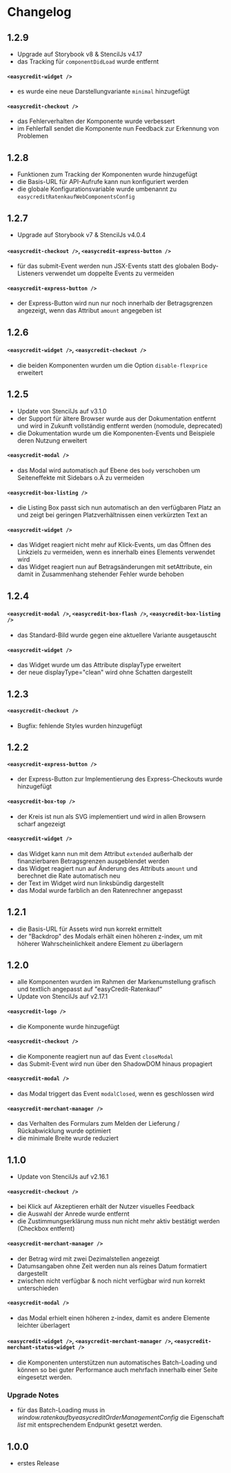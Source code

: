 
<Meta title="Getting Started/Changelog" />

# Changelog

## 1.2.9

* Upgrade auf Storybook v8 & StencilJs v4.17
* das Tracking für `componentDidLoad` wurde entfernt

#### `<easycredit-widget />`

* es wurde eine neue Darstellungvariante `minimal` hinzugefügt

#### `<easycredit-checkout />`

* das Fehlerverhalten der Komponente wurde verbessert
* im Fehlerfall sendet die Komponente nun Feedback zur Erkennung von Problemen

## 1.2.8

* Funktionen zum Tracking der Komponenten wurde hinzugefügt
* die Basis-URL für API-Aufrufe kann nun konfiguriert werden
* die globale Konfigurationsvariable wurde umbenannt zu `easycreditRatenkaufWebComponentsConfig`

## 1.2.7

* Upgrade auf Storybook v7 & StencilJs v4.0.4

#### `<easycredit-checkout />`, `<easycredit-express-button />`

* für das submit-Event werden nun JSX-Events statt des globalen Body-Listeners verwendet um doppelte Events zu vermeiden

#### `<easycredit-express-button />`

* der Express-Button wird nun nur noch innerhalb der Betragsgrenzen angezeigt, wenn das Attribut `amount` angegeben ist

## 1.2.6

#### `<easycredit-widget />`, `<easycredit-checkout />`

* die beiden Komponenten wurden um die Option `disable-flexprice` erweitert

## 1.2.5

* Update von StencilJs auf v3.1.0
* der Support für ältere Browser wurde aus der Dokumentation entfernt und wird in Zukunft vollständig entfernt werden (nomodule, deprecated)
* die Dokumentation wurde um die Komponenten-Events und Beispiele deren Nutzung erweitert

#### `<easycredit-modal />`

* das Modal wird automatisch auf Ebene des `body` verschoben um Seiteneffekte mit Sidebars o.Ä zu vermeiden

#### `<easycredit-box-listing />`

* die Listing Box passt sich nun automatisch an den verfügbaren Platz an und zeigt bei geringen Platzverhältnissen einen verkürzten Text an

#### `<easycredit-widget />`

* das Widget reagiert nicht mehr auf Klick-Events, um das Öffnen des Linkziels zu vermeiden, wenn es innerhalb eines Elements verwendet wird
* das Widget reagiert nun auf Betragsänderungen mit setAttribute, ein damit in Zusammenhang stehender Fehler wurde behoben

## 1.2.4

#### `<easycredit-modal />`, `<easycredit-box-flash />`, `<easycredit-box-listing  />`

* das Standard-Bild wurde gegen eine aktuellere Variante ausgetauscht

#### `<easycredit-widget />`

* das Widget wurde um das Attribute displayType erweitert
* der neue displayType="clean" wird ohne Schatten dargestellt

## 1.2.3

#### `<easycredit-checkout />`

* Bugfix: fehlende Styles wurden hinzugefügt

## 1.2.2

#### `<easycredit-express-button />`

* der Express-Button zur Implementierung des Express-Checkouts wurde hinzugefügt

#### `<easycredit-box-top />`

* der Kreis ist nun als SVG implementiert und wird in allen Browsern scharf angezeigt

#### `<easycredit-widget />`

* das Widget kann nun mit dem Attribut `extended` außerhalb der finanzierbaren Betragsgrenzen ausgeblendet werden
* das Widget reagiert nun auf Änderung des Attributs `amount` und berechnet die Rate automatisch neu
* der Text im Widget wird nun linksbündig dargestellt
* das Modal wurde farblich an den Ratenrechner angepasst

## 1.2.1

* die Basis-URL für Assets wird nun korrekt ermittelt
* der "Backdrop" des Modals erhält einen höheren z-index, um mit höherer Wahrscheinlichkeit andere Element zu überlagern

## 1.2.0

* alle Komponenten wurden im Rahmen der Markenumstellung grafisch und textlich angepasst auf "easyCredit-Ratenkauf"
* Update von StencilJs auf v2.17.1

#### `<easycredit-logo />`

* die Komponente wurde hinzugefügt

#### `<easycredit-checkout />`

* die Komponente reagiert nun auf das Event `closeModal`
* das Submit-Event wird nun über den ShadowDOM hinaus propagiert

#### `<easycredit-modal />`

* das Modal triggert das Event `modalClosed`, wenn es geschlossen wird

#### `<easycredit-merchant-manager />`

* das Verhalten des Formulars zum Melden der Lieferung / Rückabwicklung wurde optimiert
* die minimale Breite wurde reduziert

## 1.1.0

* Update von StencilJs auf v2.16.1

#### `<easycredit-checkout />`

* bei Klick auf Akzeptieren erhält der Nutzer visuelles Feedback
* die Auswahl der Anrede wurde entfernt
* die Zustimmungserklärung muss nun nicht mehr aktiv bestätigt werden (Checkbox entfernt)

#### `<easycredit-merchant-manager />`

* der Betrag wird mit zwei Dezimalstellen angezeigt
* Datumsangaben ohne Zeit werden nun als reines Datum formatiert dargestellt
* zwischen nicht verfügbar & noch nicht verfügbar wird nun korrekt unterschieden

#### `<easycredit-modal />`

* das Modal erhielt einen höheren z-index, damit es andere Elemente leichter überlagert

#### `<easycredit-widget />`, `<easycredit-merchant-manager />`, `<easycredit-merchant-status-widget />`

* die Komponenten  unterstützen nun automatisches Batch-Loading und können so bei guter Performance auch mehrfach innerhalb einer Seite eingesetzt werden.

### Upgrade Notes

* für das Batch-Loading muss in <em>window.ratenkaufbyeasycreditOrderManagementConfig</em> die Eigenschaft <em>list</em> mit entsprechendem Endpunkt gesetzt werden.

## 1.0.0

* erstes Release
